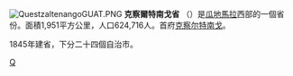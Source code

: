 [[File:QuestzaltenangoGUAT.PNG|right]]
'''克察爾特南戈省''' （{{lang-es|Departamento de Quetzaltenango}}）是[[瓜地馬拉|瓜地馬拉]]西部的一個省份。面積1,951平方公里，人口624,716人。首府[[克察尔特南戈|克察尔特南戈]]。

1845年建省，下分二十四個自治市。
 
{{Departments of Guatemala}}

[[Category:瓜地馬拉行政區劃|Q]]